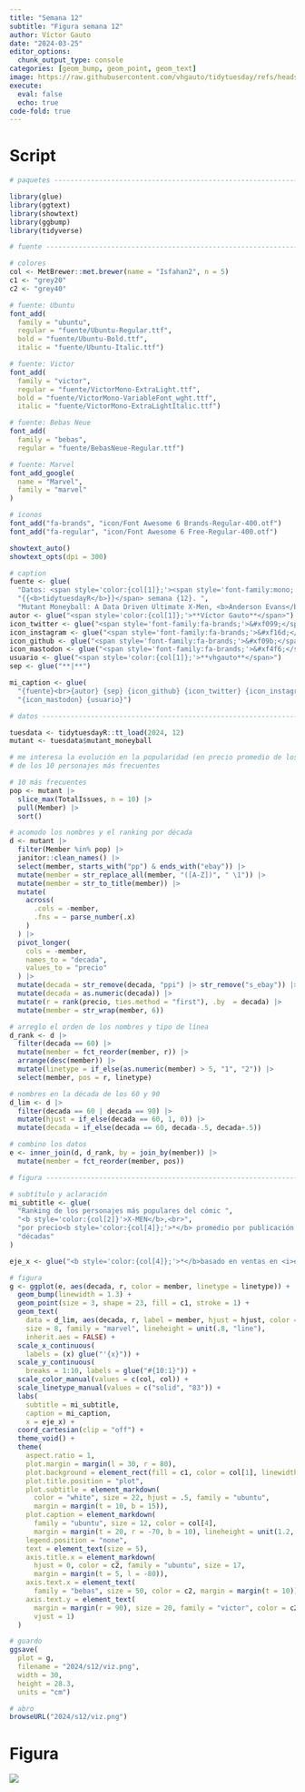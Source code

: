 ```yaml
---
title: "Semana 12"
subtitle: "Figura semana 12"
author: Víctor Gauto
date: "2024-03-25"
editor_options:
  chunk_output_type: console
categories: [geom_bump, geom_point, geom_text]
image: https://raw.githubusercontent.com/vhgauto/tidytuesday/refs/heads/main/2024/s12/viz.png
execute:
  eval: false
  echo: true
code-fold: true
---
```



# Script

```r

# paquetes ----------------------------------------------------------------

library(glue)
library(ggtext)
library(showtext)
library(ggbump)
library(tidyverse)

# fuente ------------------------------------------------------------------

# colores
col <- MetBrewer::met.brewer(name = "Isfahan2", n = 5)
c1 <- "grey20"
c2 <- "grey40"

# fuente: Ubuntu
font_add(
  family = "ubuntu", 
  regular = "fuente/Ubuntu-Regular.ttf",
  bold = "fuente/Ubuntu-Bold.ttf",
  italic = "fuente/Ubuntu-Italic.ttf")

# fuente: Victor
font_add(
  family = "victor", 
  regular = "fuente/VictorMono-ExtraLight.ttf",
  bold = "fuente/VictorMono-VariableFont_wght.ttf",
  italic = "fuente/VictorMono-ExtraLightItalic.ttf")

# fuente: Bebas Neue
font_add(
  family = "bebas", 
  regular = "fuente/BebasNeue-Regular.ttf")

# fuente: Marvel
font_add_google(
  name = "Marvel",
  family = "marvel"
)

# íconos
font_add("fa-brands", "icon/Font Awesome 6 Brands-Regular-400.otf")
font_add("fa-regular", "icon/Font Awesome 6 Free-Regular-400.otf")

showtext_auto()
showtext_opts(dpi = 300)

# caption
fuente <- glue(
  "Datos: <span style='color:{col[1]};'><span style='font-family:mono;'>",
  "{{<b>tidytuesdayR</b>}}</span> semana {12}. ",
  "Mutant Moneyball: A Data Driven Ultimate X-Men, <b>Anderson Evans</b></span>")
autor <- glue("<span style='color:{col[1]};'>**Víctor Gauto**</span>")
icon_twitter <- glue("<span style='font-family:fa-brands;'>&#xf099;</span>")
icon_instagram <- glue("<span style='font-family:fa-brands;'>&#xf16d;</span>")
icon_github <- glue("<span style='font-family:fa-brands;'>&#xf09b;</span>")
icon_mastodon <- glue("<span style='font-family:fa-brands;'>&#xf4f6;</span>")
usuario <- glue("<span style='color:{col[1]};'>**vhgauto**</span>")
sep <- glue("**|**")

mi_caption <- glue(
  "{fuente}<br>{autor} {sep} {icon_github} {icon_twitter} {icon_instagram} ",
  "{icon_mastodon} {usuario}")

# datos -------------------------------------------------------------------

tuesdata <- tidytuesdayR::tt_load(2024, 12)
mutant <- tuesdata$mutant_moneyball

# me interesa la evolución en la popularidad (en precio promedio de los issues)
# de los 10 personajes más frecuentes

# 10 más frecuentes
pop <- mutant |> 
  slice_max(TotalIssues, n = 10) |> 
  pull(Member) |> 
  sort()

# acomodo los nombres y el ranking por década
d <- mutant |> 
  filter(Member %in% pop) |> 
  janitor::clean_names() |> 
  select(member, starts_with("pp") & ends_with("ebay")) |> 
  mutate(member = str_replace_all(member, "([A-Z])", " \1")) |> 
  mutate(member = str_to_title(member)) |> 
  mutate(
    across(
      .cols = -member,
      .fns = ~ parse_number(.x)
    )
  ) |>
  pivot_longer(
    cols = -member,
    names_to = "decada",
    values_to = "precio"
  ) |> 
  mutate(decada = str_remove(decada, "ppi") |> str_remove("s_ebay")) |> 
  mutate(decada = as.numeric(decada)) |> 
  mutate(r = rank(precio, ties.method = "first"), .by  = decada) |> 
  mutate(member = str_wrap(member, 6))

# arreglo el orden de los nombres y tipo de línea
d_rank <- d |> 
  filter(decada == 60) |> 
  mutate(member = fct_reorder(member, r)) |> 
  arrange(desc(member)) |> 
  mutate(linetype = if_else(as.numeric(member) > 5, "1", "2")) |> 
  select(member, pos = r, linetype)

# nombres en la década de los 60 y 90
d_lim <- d |> 
  filter(decada == 60 | decada == 90) |> 
  mutate(hjust = if_else(decada == 60, 1, 0)) |> 
  mutate(decada = if_else(decada == 60, decada-.5, decada+.5))

# combino los datos
e <- inner_join(d, d_rank, by = join_by(member)) |> 
  mutate(member = fct_reorder(member, pos))

# figura ------------------------------------------------------------------

# subtítulo y aclaración
mi_subtitle <- glue(
  "Ranking de los personajes más populares del cómic ",
  "<b style='color:{col[2]}'>X-MEN</b>,<br>",
  "por precio<b style='color:{col[4]};'>*</b> promedio por publicación en 4 ",
  "décadas"
)

eje_x <- glue("<b style='color:{col[4]};'>*</b>basado en ventas en <i>eBay</i>")

# figura
g <- ggplot(e, aes(decada, r, color = member, linetype = linetype)) +
  geom_bump(linewidth = 1.3) +
  geom_point(size = 3, shape = 23, fill = c1, stroke = 1) +
  geom_text(
    data = d_lim, aes(decada, r, label = member, hjust = hjust, color = member),
    size = 8, family = "marvel", lineheight = unit(.8, "line"),
    inherit.aes = FALSE) +
  scale_x_continuous(
    labels = (x) glue("'{x}")) +
  scale_y_continuous(
    breaks = 1:10, labels = glue("#{10:1}")) +
  scale_color_manual(values = c(col, col)) +
  scale_linetype_manual(values = c("solid", "83")) +
  labs(
    subtitle = mi_subtitle, 
    caption = mi_caption, 
    x = eje_x) +
  coord_cartesian(clip = "off") +
  theme_void() +
  theme(
    aspect.ratio = 1,
    plot.margin = margin(l = 30, r = 80),
    plot.background = element_rect(fill = c1, color = col[1], linewidth = 3),
    plot.title.position = "plot",
    plot.subtitle = element_markdown(
      color = "white", size = 22, hjust = .5, family = "ubuntu",
      margin = margin(t = 10, b = 15)),
    plot.caption = element_markdown(
      family = "ubuntu", size = 12, color = col[4],
      margin = margin(t = 20, r = -70, b = 10), lineheight = unit(1.2, "line")),
    legend.position = "none",
    text = element_text(size = 5),
    axis.title.x = element_markdown(
      hjust = 0, color = c2, family = "ubuntu", size = 17, 
      margin = margin(t = 5, l = -80)),
    axis.text.x = element_text(
      family = "bebas", size = 50, color = c2, margin = margin(t = 10)),
    axis.text.y = element_text(
      margin = margin(r = 90), size = 20, family = "victor", color = c2,
      vjust = 1)
  )

# guardo
ggsave(
  plot = g,
  filename = "2024/s12/viz.png",
  width = 30,
  height = 28.3,
  units = "cm")

# abro
browseURL("2024/s12/viz.png")
```

# Figura

![](https://raw.githubusercontent.com/vhgauto/tidytuesday/refs/heads/main/2024/s12/viz.png)


